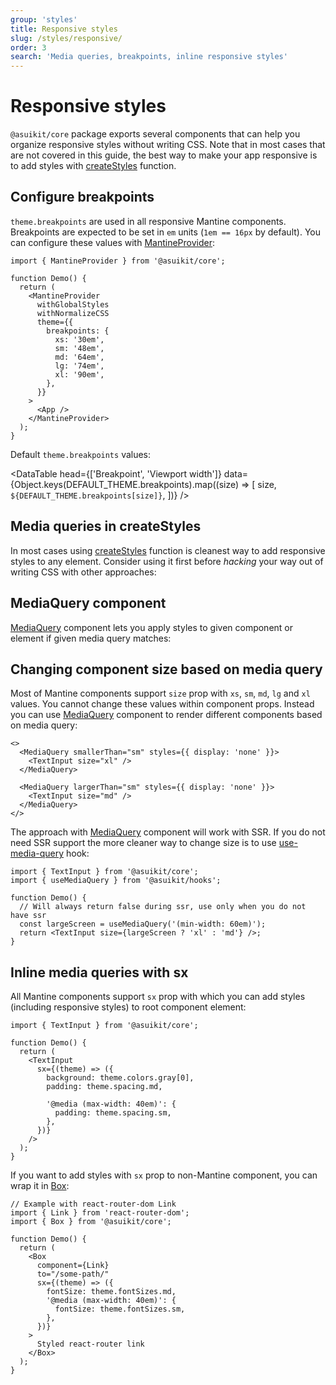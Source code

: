 ```yaml
---
group: 'styles'
title: Responsive styles
slug: /styles/responsive/
order: 3
search: 'Media queries, breakpoints, inline responsive styles'
---
```



# Responsive styles

`@asuikit/core` package exports several components that can help you organize responsive styles without writing CSS.
Note that in most cases that are not covered in this guide, the best way to make your app responsive is to
add styles with [createStyles](/styles/create-styles/) function.

## Configure breakpoints

`theme.breakpoints` are used in all responsive Mantine components. Breakpoints are expected to be set in `em` units (`1em == 16px` by default).
You can configure these values with [MantineProvider](/theming/asuikit-provider/):

```tsx
import { MantineProvider } from '@asuikit/core';

function Demo() {
  return (
    <MantineProvider
      withGlobalStyles
      withNormalizeCSS
      theme={{
        breakpoints: {
          xs: '30em',
          sm: '48em',
          md: '64em',
          lg: '74em',
          xl: '90em',
        },
      }}
    >
      <App />
    </MantineProvider>
  );
}
```

Default `theme.breakpoints` values:

<DataTable
  head={['Breakpoint', 'Viewport width']}
  data={Object.keys(DEFAULT_THEME.breakpoints).map((size) => [
    size,
    `${DEFAULT_THEME.breakpoints[size]}`,
  ])}
/>

## Media queries in createStyles

In most cases using [createStyles](/styles/create-styles/) function is cleanest way to add responsive styles to any element.
Consider using it first before _hacking_ your way out of writing CSS with other approaches:

<Demo data={CreateStylesDemos.createStylesMedia} />

## MediaQuery component

[MediaQuery](/core/media-query/) component lets you apply styles to given component or element if given media query matches:

<Demo data={MediaQueryDemos.query} />

## Changing component size based on media query

Most of Mantine components support `size` prop with `xs`, `sm`, `md`, `lg` and `xl` values.
You cannot change these values within component props. Instead you can use [MediaQuery](/core/media-query/) component
to render different components based on media query:

```tsx
<>
  <MediaQuery smallerThan="sm" styles={{ display: 'none' }}>
    <TextInput size="xl" />
  </MediaQuery>

  <MediaQuery largerThan="sm" styles={{ display: 'none' }}>
    <TextInput size="md" />
  </MediaQuery>
</>
```

The approach with [MediaQuery](/core/media-query/) component will work with SSR. If you do not need SSR support
the more cleaner way to change size is to use [use-media-query](/hooks/use-media-query/) hook:

```tsx
import { TextInput } from '@asuikit/core';
import { useMediaQuery } from '@asuikit/hooks';

function Demo() {
  // Will always return false during ssr, use only when you do not have ssr
  const largeScreen = useMediaQuery('(min-width: 60em)');
  return <TextInput size={largeScreen ? 'xl' : 'md'} />;
}
```

## Inline media queries with sx

All Mantine components support `sx` prop with which you can add styles (including responsive styles) to root component element:

```tsx
import { TextInput } from '@asuikit/core';

function Demo() {
  return (
    <TextInput
      sx={(theme) => ({
        background: theme.colors.gray[0],
        padding: theme.spacing.md,

        '@media (max-width: 40em)': {
          padding: theme.spacing.sm,
        },
      })}
    />
  );
}
```

If you want to add styles with `sx` prop to non-Mantine component, you can wrap it in [Box](/core/box/):

```tsx
// Example with react-router-dom Link
import { Link } from 'react-router-dom';
import { Box } from '@asuikit/core';

function Demo() {
  return (
    <Box
      component={Link}
      to="/some-path/"
      sx={(theme) => ({
        fontSize: theme.fontSizes.md,
        '@media (max-width: 40em)': {
          fontSize: theme.fontSizes.sm,
        },
      })}
    >
      Styled react-router link
    </Box>
  );
}
```
